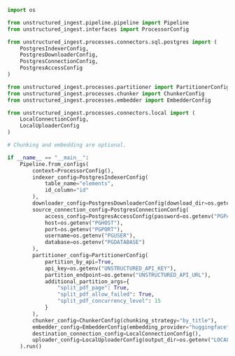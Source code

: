 ```python Python Ingest
import os

from unstructured_ingest.pipeline.pipeline import Pipeline
from unstructured_ingest.interfaces import ProcessorConfig

from unstructured_ingest.processes.connectors.sql.postgres import (
    PostgresIndexerConfig,
    PostgresDownloaderConfig,
    PostgresConnectionConfig,
    PostgresAccessConfig
)

from unstructured_ingest.processes.partitioner import PartitionerConfig
from unstructured_ingest.processes.chunker import ChunkerConfig
from unstructured_ingest.processes.embedder import EmbedderConfig

from unstructured_ingest.processes.connectors.local import (
    LocalConnectionConfig,
    LocalUploaderConfig
)

# Chunking and embedding are optional.

if __name__ == "__main__":
    Pipeline.from_configs(
        context=ProcessorConfig(),
        indexer_config=PostgresIndexerConfig(
            table_name="elements",
            id_column="id"
        ),
        downloader_config=PostgresDownloaderConfig(download_dir=os.getenv("LOCAL_FILE_DOWNLOAD_DIR")),
        source_connection_config=PostgresConnectionConfig(
            access_config=PostgresAccessConfig(password=os.getenv("PGPASSWORD")),
            host=os.getenv("PGHOST"),
            port=os.getenv("PGPORT"),
            username=os.getenv("PGUSER"),
            database=os.getenv("PGDATABASE")
        ),
        partitioner_config=PartitionerConfig(
            partition_by_api=True,
            api_key=os.getenv("UNSTRUCTURED_API_KEY"),
            partition_endpoint=os.getenv("UNSTRUCTURED_API_URL"),
            additional_partition_args={
                "split_pdf_page": True,
                "split_pdf_allow_failed": True,
                "split_pdf_concurrency_level": 15
            }
        ),
        chunker_config=ChunkerConfig(chunking_strategy="by_title"),
        embedder_config=EmbedderConfig(embedding_provider="huggingface"),
        destination_connection_config=LocalConnectionConfig(),
        uploader_config=LocalUploaderConfig(output_dir=os.getenv("LOCAL_FILE_OUTPUT_DIR"))
    ).run()
```